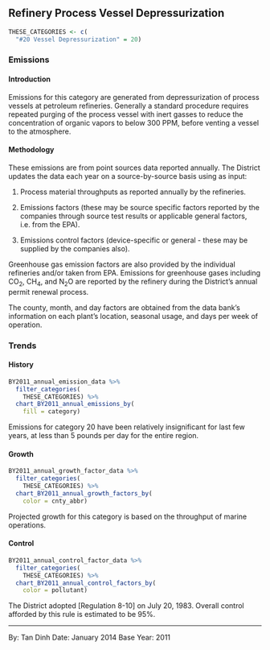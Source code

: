 ## Refinery Process Vessel Depressurization {#petref-fac-vessel_depress}

```r
THESE_CATEGORIES <- c(
  "#20 Vessel Depressurization" = 20)
```

### Emissions

#### Introduction {-}

Emissions for this category are generated from depressurization of process vessels at petroleum refineries. Generally a standard procedure requires repeated purging of the process vessel with inert gasses to reduce the concentration of organic vapors to below 300 PPM, before venting a vessel to the atmosphere.

#### Methodology {-}

These emissions are from point sources data reported annually. The District updates the data each year on a source-by-source basis using as input:

1. Process material throughputs as reported annually by the refineries.

2. Emissions factors (these may be source specific factors reported by the companies through source test results or applicable general factors, i.e. from the EPA).

3. Emissions control factors (device-specific or general - these may be supplied by the companies also).

Greenhouse gas emission factors are also provided by the individual refineries and/or taken from EPA. Emissions for greenhouse gases including CO~2~, CH~4~, and N~2~O are reported by the refinery during the District’s annual permit renewal process.

The county, month, and day factors are obtained from the data bank's information on each plant's location, seasonal usage, and days per week of operation.

### Trends {#petref-fac-vessel_depress-trend}

#### History {-}

```r
BY2011_annual_emission_data %>%
  filter_categories(
    THESE_CATEGORIES) %>%
  chart_BY2011_annual_emissions_by(
    fill = category)
```

Emissions for category 20 have been relatively insignificant for last few years, at less than 5 pounds per day for the entire region.

#### Growth {-}

```r
BY2011_annual_growth_factor_data %>%
  filter_categories(
    THESE_CATEGORIES) %>%
  chart_BY2011_annual_growth_factors_by(
    color = cnty_abbr)
```

Projected growth for this category is based on the throughput of marine operations. 

#### Control {-}

```r
BY2011_annual_control_factor_data %>%
  filter_categories(
    THESE_CATEGORIES) %>%
  chart_BY2011_annual_control_factors_by(
    color = pollutant)
```

The District adopted [Regulation 8-10] on July 20, 1983. Overall control afforded by this rule is estimated to be 95%.

***

By: Tan Dinh
Date: January 2014 
Base Year: 2011
